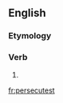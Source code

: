 ==English==

===Etymology===
{{suffix|persecute|est|lang=en}}

===Verb===
{{head|en|verb form}}

# {{en-archaic second-person singular of|persecute}}

[[fr:persecutest]]